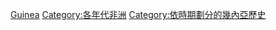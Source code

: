 [[Category:各國各年代|Guinea]]
[[Category:各年代非洲|Category:各年代非洲]]
[[Category:依時期劃分的幾內亞歷史‎|Category:依時期劃分的幾內亞歷史‎]]